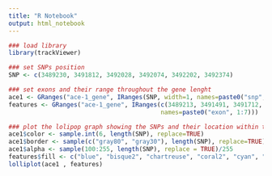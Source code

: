```yaml
---
title: "R Notebook"
output: html_notebook
---
```


```r
### load library
library(trackViewer)
```

```r
### set SNPs position
SNP <- c(3489230, 3491812, 3492028, 3492074, 3492202, 3492374)
```

```r
### set exons and their range throughout the gene lenght
ace1 <- GRanges("ace-1_gene", IRanges(SNP, width=1, names=paste0("snp", SNP)))
features <- GRanges("ace-1_gene", IRanges(c(3489213, 3491491, 3491712, 3492329, 3492613, 3493387, 3493667), width=c(339, 134, 537, 197, 707, 172, 121),
                                          names=paste0("exon", 1:7)))  
```

```r
### plot the lolipop graph showing the SNPs and their location within their respective exons
ace1$color <- sample.int(6, length(SNP), replace=TRUE)
ace1$border <- sample(c("gray80", "gray30"), length(SNP), replace=TRUE)
ace1$alpha <- sample(100:255, length(SNP), replace = TRUE)/255
features$fill <- c("blue", "bisque2", "chartreuse", "coral2", "cyan", "darkolivegreen1", "darkviolet")
lolliplot(ace1 , features)
```

